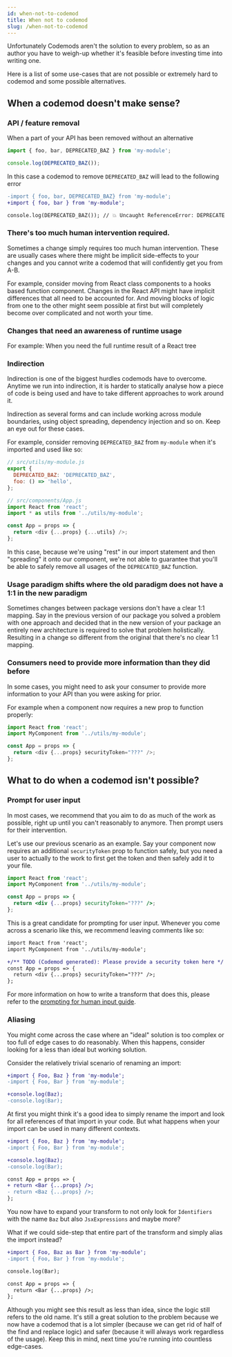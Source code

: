 ```yaml
---
id: when-not-to-codemod
title: When not to codemod
slug: /when-not-to-codemod
---
```


Unfortunately Codemods aren't the solution to every problem, so as an author you have to weigh-up whether it's feasible before investing time into writing one.

Here is a list of some use-cases that are not possible or extremely hard to codemod and some possible alternatives.

## When a codemod doesn't make sense?

### API / feature removal

When a part of your API has been removed without an alternative

```js
import { foo, bar, DEPRECATED_BAZ } from 'my-module';

console.log(DEPRECATED_BAZ());
```

In this case a codemod to remove `DEPRECATED_BAZ` will lead to the following error

```diff
-import { foo, bar, DEPRECATED_BAZ} from 'my-module';
+import { foo, bar } from 'my-module';

console.log(DEPRECATED_BAZ()); // 💥 Uncaught ReferenceError: DEPRECATED_BAZ is not defined
```

### There's too much human intervention required.

Sometimes a change simply requires too much human intervention. These are usually cases where there might be implicit side-effects to your changes and you cannot write a codemod that will confidently get you from A-B.

For example, consider moving from React class components to a hooks based function component. Changes in the React API might have implicit differences that all need to be accounted for. And moving blocks of logic from one to the other might seem possible at first but will completely become over complicated and not worth your time.

### Changes that need an awareness of runtime usage

For example: When you need the full runtime result of a React tree

### Indirection

Indirection is one of the biggest hurdles codemods have to overcome.
Anytime we run into indirection, it is harder to statically analyse how a piece of code is being used and have to take different approaches to work around it.

Indirection as several forms and can include working across module boundaries, using object spreading, dependency injection and so on. Keep an eye out for these cases.

For example, consider removing `DEPRECATED_BAZ` from `my-module` when it's imported and used like so:

```jsx
// src/utils/my-module.js
export {
  DEPRECATED_BAZ: 'DEPRECATED_BAZ',
  foo: () => 'hello',
};
```

```js
// src/components/App.js
import React from 'react';
import * as utils from '../utils/my-module';

const App = props => {
  return <div {...props} {...utils} />;
};
```

In this case, because we're using "rest" in our import statement and then "spreading" it onto our component, we're not able to guarantee that you'll be able to safely remove all usages of the `DEPRECATED_BAZ` function.

### Usage paradigm shifts where the old paradigm does not have a 1:1 in the new paradigm

Sometimes changes between package versions don't have a clear 1:1 mapping. Say in the previous version of our package you solved a problem with one approach and decided that in the new version of your package an entirely new architecture is required to solve that problem holistically. Resulting in a change so different from the original that there's no clear 1:1 mapping.

### Consumers need to provide more information than they did before

In some cases, you might need to ask your consumer to provide more information to your API than you were asking for prior.

For example when a component now requires a new prop to function properly:

```js
import React from 'react';
import MyComponent from '../utils/my-module';

const App = props => {
  return <div {...props} securityToken="???" />;
};
```

## What to do when a codemod isn't possible?

### Prompt for user input

In most cases, we recommend that you aim to do as much of the work as possible, right up until you can't reasonably to anymore. Then prompt users for their intervention.

Let's use our previous scenario as an example. Say your component now requires an additional `securityToken` prop to function safely, but you need a user to actually to the work to first get the token and then safely add it to your file.

```jsx
import React from 'react';
import MyComponent from '../utils/my-module';

const App = props => {
  return <div {...props} securityToken="???" />;
};
```

This is a great candidate for prompting for user input. Whenever you come across a scenario like this, we recommend leaving comments like so:

```diff
import React from 'react';
import MyComponent from '../utils/my-module';

+/** TODO (Codemod generated): Please provide a security token here */
const App = props => {
  return <div {...props} securityToken="???" />;
};
```

For more information on how to write a transform that does this, please refer to the [prompting for human input guide](/docs/prompting-for-human-input).

### Aliasing

You might come across the case where an "ideal" solution is too complex or too full of edge cases to do reasonably. When this happens, consider looking for a less than ideal but working solution.

Consider the relatively trivial scenario of renaming an import:

```diff
+import { Foo, Baz } from 'my-module';
-import { Foo, Bar } from 'my-module';

+console.log(Baz);
-console.log(Bar);
```

At first you might think it's a good idea to simply rename the import and look for all references of that import in your code.
But what happens when your import can be used in many different contexts.

```diff
+import { Foo, Baz } from 'my-module';
-import { Foo, Bar } from 'my-module';

+console.log(Baz);
-console.log(Bar);

const App = props => {
+ return <Bar {...props} />;
- return <Baz {...props} />;
};
```

You now have to expand your transform to not only look for `Identifiers` with the name `Baz` but also `JsxExpressions` and maybe more?

What if we could side-step that entire part of the transform and simply alias the import instead?

```diff
+import { Foo, Baz as Bar } from 'my-module';
-import { Foo, Bar } from 'my-module';

console.log(Bar);

const App = props => {
  return <Bar {...props} />;
};
```

Although you might see this result as less than idea, since the logic still refers to the old name. It's still a great solution to the problem because we now have a codemod that is a lot simpler (because we can get rid of half of the find and replace logic) and safer (because it will always work regardless of the usage).
Keep this in mind, next time you're running into countless edge-cases.
